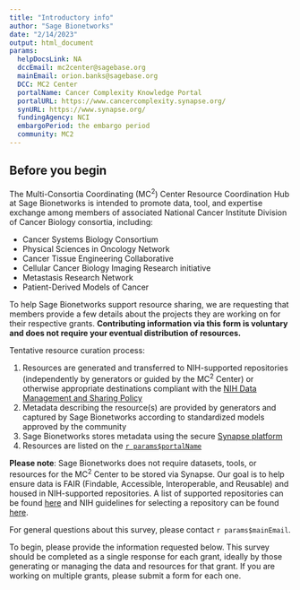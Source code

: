 ```yaml
---
title: "Introductory info"
author: "Sage Bionetworks"
date: "2/14/2023"
output: html_document
params:
  helpDocsLink: NA
  dccEmail: mc2center@sagebase.org
  mainEmail: orion.banks@sagebase.org
  DCC: MC2 Center
  portalName: Cancer Complexity Knowledge Portal
  portalURL: https://www.cancercomplexity.synapse.org/
  synURL: https://www.synapse.org/
  fundingAgency: NCI
  embargoPeriod: the embargo period
  community: MC2
---
```


## Before you begin 

The Multi-Consortia Coordinating (MC^2^) Center Resource Coordination Hub at Sage Bionetworks is intended to promote data, tool, and expertise exchange among members of associated National Cancer Institute Division of Cancer Biology consortia, including:

- Cancer Systems Biology Consortium
- Physical Sciences in Oncology Network
- Cancer Tissue Engineering Collaborative
- Cellular Cancer Biology Imaging Research initiative
- Metastasis Research Network
- Patient-Derived Models of Cancer

To help Sage Bionetworks support resource sharing, we are requesting that members provide a few details about the projects they are working on for their respective grants. __Contributing information via this form is voluntary and does not require your eventual distribution of resources.__

Tentative resource curation process:

1. Resources are generated and transferred to NIH-supported repositories (independently by generators or guided by the MC^2^ Center) or otherwise appropriate destinations compliant with the [NIH Data Management and Sharing Policy](https://sharing.nih.gov/data-management-and-sharing-policy)
2. Metadata describing the resource(s) are provided by generators and captured by Sage Bionetworks according to standardized models approved by the community
3. Sage Bionetworks stores metadata using the secure [Synapse platform](`r params$synURL`)
4. Resources are listed on the [`r params$portalName`](`r params$portalURL`)

**Please note**: Sage Bionetworks does not require datasets, tools, or resources for the MC^2^ Center to be stored via Synapse. Our goal is to help ensure data is FAIR (Findable, Accessible, Interoperable, and Reusable) and housed in NIH-supported repositories. A list of supported repositories can be found [here](https://sharing.nih.gov/data-management-and-sharing-policy/sharing-scientific-data/repositories-for-sharing-scientific-data) and NIH guidelines for selecting a repository can be found [here](https://sharing.nih.gov/data-management-and-sharing-policy/sharing-scientific-data/selecting-a-data-repository). 

For general questions about this survey, please contact `r params$mainEmail`. 

To begin, please provide the information requested below. This survey should be completed as a single response for each grant, ideally by those generating or managing the data and resources for that grant. If you are working on multiple grants, please submit a form for each one.